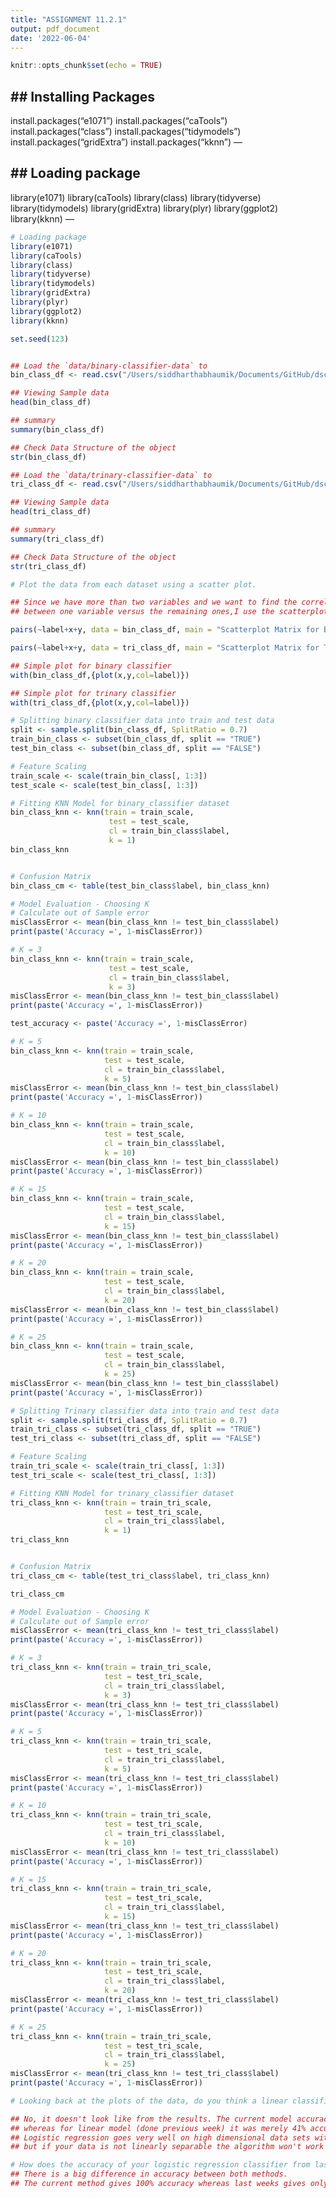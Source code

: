 ```yaml
---
title: "ASSIGNMENT 11.2.1"
output: pdf_document
date: '2022-06-04'
---
```


```r
knitr::opts_chunk$set(echo = TRUE)
```

## Installing Packages
---
install.packages("e1071")
install.packages("caTools")
install.packages("class")
install.packages("tidymodels")
install.packages("gridExtra")
install.packages("kknn")
---

## Loading package
---
library(e1071)
library(caTools)
library(class)
library(tidyverse)
library(tidymodels)
library(gridExtra)
library(plyr)
library(ggplot2)
library(kknn)
---

```r

# Loading package
library(e1071)
library(caTools)
library(class)
library(tidyverse)
library(tidymodels)
library(gridExtra)
library(plyr)
library(ggplot2)
library(kknn)

set.seed(123)


## Load the `data/binary-classifier-data` to
bin_class_df <- read.csv("/Users/siddharthabhaumik/Documents/GitHub/dsc520/data/binary-classifier-data.csv")

## Viewing Sample data
head(bin_class_df)

## summary
summary(bin_class_df)

## Check Data Structure of the object
str(bin_class_df)

## Load the `data/trinary-classifier-data` to
tri_class_df <- read.csv("/Users/siddharthabhaumik/Documents/GitHub/dsc520/data/trinary-classifier-data.csv")

## Viewing Sample data
head(tri_class_df)

## summary
summary(tri_class_df)

## Check Data Structure of the object
str(tri_class_df)

# Plot the data from each dataset using a scatter plot.

## Since we have more than two variables and we want to find the correlation 
## between one variable versus the remaining ones,I use the scatterplot matrix. 

pairs(~label+x+y, data = bin_class_df, main = "Scatterplot Matrix for Binary Classifier")

pairs(~label+x+y, data = tri_class_df, main = "Scatterplot Matrix for Trinary Classifier")

## Simple plot for binary classifier
with(bin_class_df,{plot(x,y,col=label)})

## Simple plot for trinary classifier
with(tri_class_df,{plot(x,y,col=label)})

# Splitting binary classifier data into train and test data
split <- sample.split(bin_class_df, SplitRatio = 0.7)
train_bin_class <- subset(bin_class_df, split == "TRUE")
test_bin_class <- subset(bin_class_df, split == "FALSE")

# Feature Scaling
train_scale <- scale(train_bin_class[, 1:3])
test_scale <- scale(test_bin_class[, 1:3])

# Fitting KNN Model for binary_classifier dataset
bin_class_knn <- knn(train = train_scale,
                      test = test_scale,
                      cl = train_bin_class$label,
                      k = 1)
bin_class_knn


# Confusion Matrix
bin_class_cm <- table(test_bin_class$label, bin_class_knn)

# Model Evaluation - Choosing K
# Calculate out of Sample error
misClassError <- mean(bin_class_knn != test_bin_class$label)
print(paste('Accuracy =', 1-misClassError))

# K = 3
bin_class_knn <- knn(train = train_scale,
                      test = test_scale,
                      cl = train_bin_class$label,
                      k = 3)
misClassError <- mean(bin_class_knn != test_bin_class$label)
print(paste('Accuracy =', 1-misClassError))

test_accuracy <- paste('Accuracy =', 1-misClassError)

# K = 5
bin_class_knn <- knn(train = train_scale,
                     test = test_scale,
                     cl = train_bin_class$label,
                     k = 5)
misClassError <- mean(bin_class_knn != test_bin_class$label)
print(paste('Accuracy =', 1-misClassError))

# K = 10
bin_class_knn <- knn(train = train_scale,
                     test = test_scale,
                     cl = train_bin_class$label,
                     k = 10)
misClassError <- mean(bin_class_knn != test_bin_class$label)
print(paste('Accuracy =', 1-misClassError))

# K = 15
bin_class_knn <- knn(train = train_scale,
                     test = test_scale,
                     cl = train_bin_class$label,
                     k = 15)
misClassError <- mean(bin_class_knn != test_bin_class$label)
print(paste('Accuracy =', 1-misClassError))

# K = 20
bin_class_knn <- knn(train = train_scale,
                     test = test_scale,
                     cl = train_bin_class$label,
                     k = 20)
misClassError <- mean(bin_class_knn != test_bin_class$label)
print(paste('Accuracy =', 1-misClassError))

# K = 25
bin_class_knn <- knn(train = train_scale,
                     test = test_scale,
                     cl = train_bin_class$label,
                     k = 25)
misClassError <- mean(bin_class_knn != test_bin_class$label)
print(paste('Accuracy =', 1-misClassError))

# Splitting Trinary classifier data into train and test data
split <- sample.split(tri_class_df, SplitRatio = 0.7)
train_tri_class <- subset(tri_class_df, split == "TRUE")
test_tri_class <- subset(tri_class_df, split == "FALSE")

# Feature Scaling
train_tri_scale <- scale(train_tri_class[, 1:3])
test_tri_scale <- scale(test_tri_class[, 1:3])

# Fitting KNN Model for trinary_classifier dataset
tri_class_knn <- knn(train = train_tri_scale,
                     test = test_tri_scale,
                     cl = train_tri_class$label,
                     k = 1)
tri_class_knn


# Confusion Matrix
tri_class_cm <- table(test_tri_class$label, tri_class_knn)

tri_class_cm

# Model Evaluation - Choosing K
# Calculate out of Sample error
misClassError <- mean(tri_class_knn != test_tri_class$label)
print(paste('Accuracy =', 1-misClassError))

# K = 3
tri_class_knn <- knn(train = train_tri_scale,
                     test = test_tri_scale,
                     cl = train_tri_class$label,
                     k = 3)
misClassError <- mean(tri_class_knn != test_tri_class$label)
print(paste('Accuracy =', 1-misClassError))

# K = 5
tri_class_knn <- knn(train = train_tri_scale,
                     test = test_tri_scale,
                     cl = train_tri_class$label,
                     k = 5)
misClassError <- mean(tri_class_knn != test_tri_class$label)
print(paste('Accuracy =', 1-misClassError))

# K = 10
tri_class_knn <- knn(train = train_tri_scale,
                     test = test_tri_scale,
                     cl = train_tri_class$label,
                     k = 10)
misClassError <- mean(tri_class_knn != test_tri_class$label)
print(paste('Accuracy =', 1-misClassError))

# K = 15
tri_class_knn <- knn(train = train_tri_scale,
                     test = test_tri_scale,
                     cl = train_tri_class$label,
                     k = 15)
misClassError <- mean(tri_class_knn != test_tri_class$label)
print(paste('Accuracy =', 1-misClassError))

# K = 20
tri_class_knn <- knn(train = train_tri_scale,
                     test = test_tri_scale,
                     cl = train_tri_class$label,
                     k = 20)
misClassError <- mean(tri_class_knn != test_tri_class$label)
print(paste('Accuracy =', 1-misClassError))

# K = 25
tri_class_knn <- knn(train = train_tri_scale,
                     test = test_tri_scale,
                     cl = train_tri_class$label,
                     k = 25)
misClassError <- mean(tri_class_knn != test_tri_class$label)
print(paste('Accuracy =', 1-misClassError))

# Looking back at the plots of the data, do you think a linear classifier would work well on these datasets?

## No, it doesn't look like from the results. The current model accuracy is 100% 
## whereas for linear model (done previous week) it was merely 41% accuracy.
## Logistic regression goes very well on high dimensional data sets with a lot of training points, 
## but if your data is not linearly separable the algorithm won't work well.

# How does the accuracy of your logistic regression classifier from last week compare?  Why is the accuracy different between these two methods?
## There is a big difference in accuracy between both methods. 
## The current method gives 100% accuracy whereas last weeks gives only 41% accuracy.
```